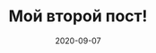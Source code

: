 ---
title: Мой второй пост!
slug: my-second-post
date: 2020-09-07
featureImage: moon.jpg
excerpt: Вступительный текст для второго поста
---